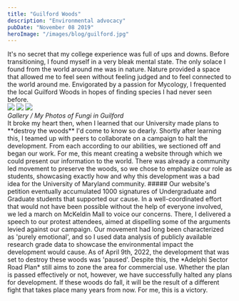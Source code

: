 ```yaml
---
title: "Guilford Woods"
description: "Environmental advocacy"
pubDate: "November 08 2019"
heroImage: "/images/blog/guilford.jpg"
---
```


<BlogPost content={frontmatter}>
It's no secret that my college experience was full of ups and downs. Before transitioning, I found myself in a very bleak mental state. The only solace I found from the world around me was in nature. Nature provided a space that allowed me to feel seen without feeling judged and to feel connected to the world around me. Envigorated by a passion for Mycology, I frequented the local Guilford Woods in hopes of finding species I had never seen before. 
<div class="gallery-box">
  <div class="gallery">
    <img src="/images/blog/guilford/1.jpg" />
    <img src="/images/blog/guilford/3.jpg" />
    <img src="/images/blog/guilford/2.jpg" />
  </div>
  <em>Gallery / My Photos of Fungi in Guilford</em>
</div>
It broke my heart then, when I learned that our University made plans to **destroy the woods** I'd come to know so dearly. Shortly after learning this, I teamed up with peers to collaborate on a campaign to halt the development. From each according to our abilities, we sectioned off and began our work. For me, this meant creating a website through which we could present our information to the world. There was already a community led movement to preserve the woods, so we chose to emphasize our role as students, showcasing exactly how and why this development was a bad idea for the University of Maryland community.
##### Our website's petition eventually accumulated 1000 signatures of Undergraduate and Graduate students that supported our cause.
In a well-coordinated effort that would not have been possible without the help of everyone involved, we led a march on McKeldin Mall to voice our concerns. There, I delivered a speech to our protest attendees, aimed at dispelling some of the arguments levied against our campaign. Our movement had long been characterized as 'purely emotional', and so I used data analysis of publicly available research grade data to showcase the environmental impact the development would cause.
As of April 9th, 2022, the development that was set to destroy these woods was 'paused'. Despite this, the *Adelphi Sector Road Plan* still aims to zone the area for commercial use. Whether the plan is passed effectively or not, however, we have successfully halted any plans for development. If these woods do fall, it will be the result of a different fight that takes place many years from now. For me, this is a victory.
</BlogPost>
